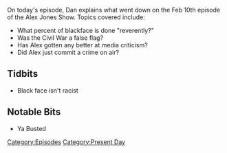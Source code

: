 {{DEFAULTSORT:
    #_EPISODE_0011:February 10, 2017
}}{{Episode
    | title           = February 10, 2017
    | caption         = Listen to this episode on [https://knowledgefight.libsyn.com/knowledge-fight-feb-10-2017 Libsyn] [https://open.spotify.com/episode/0HvsZuKDarzK19qHxNUjTw Spotify]
    | episodeNumber   = 11
    | length          = 01:55:43
    | airDate         = February 13, 2017
    | coverageDate    = February 10, 2017
    | episodeType     = [[:Category:Present Day|Present Day]]
    | previousEpisode = [[InfoWars Roulette 1|InfoWars Roulette #1]]
    | nextEpisode     = [[12: Jon Rappoport]]
}}

{{Stub}}

On today's episode, Dan explains what went down on the Feb 10th episode of the Alex Jones Show. Topics covered include:

*What percent of blackface is done "reverently?"
*Was the Civil War a false flag?
*Has Alex gotten any better at media criticism?
*Did Alex just commit a crime on air?

==Tidbits==

*Black face isn't racist

==Notable Bits==

*Ya Busted

[[Category:Episodes]]
[[Category:Present Day]]
